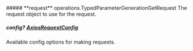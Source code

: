 
<Collapsible>
    ##### **request** operations.TypedParameterGenerationGetRequest
    The request object to use for the request.
    <Collapsible.Break/>
    <TypedParameterGenerationGetRequest/>
</Collapsible>

##### **config?** [AxiosRequestConfig](https://axios-http.com/docs/req_config)
Available config options for making requests.

